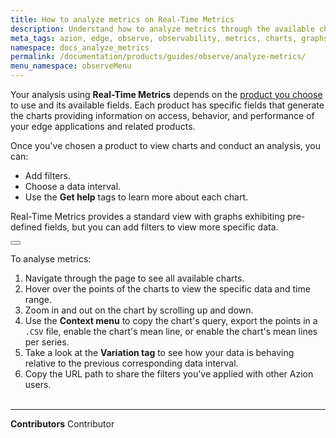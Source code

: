 ```yaml
---
title: How to analyze metrics on Real-Time Metrics
description: Understand how to analyze metrics through the available charts.
meta_tags: azion, edge, observe, observability, metrics, charts, graphs
namespace: docs_analyze_metrics
permalink: /documentation/products/guides/observe/analyze-metrics/
menu_namespace: observeMenu
---
```



Your analysis using **Real-Time Metrics** depends on the [product you choose](/en/documentation/products/observe/real-time-metrics/#product-choice-to-view-metrics) to use and its available fields. Each product has specific fields that generate the charts providing information on access, behavior, and performance of your edge applications and related products.

Once you've chosen a product to view charts and conduct an analysis, you can:

- Add filters.
- Choose a data interval.
- Use the **Get help** tags to learn more about each chart.

Real-Time Metrics provides a standard view with graphs exhibiting pre-defined fields, but you can add filters to view more specific data.

<Button href="/en/documentation/products/guides/observe/add-filters-metrics/" text="go to add filters guide" variant="secondary" target="_blank"></Button>

To analyse metrics:

1. Navigate through the page to see all available charts.
2. Hover over the points of the charts to view the specific data and time range.
3. Zoom in and out on the chart by scrolling up and down.
4. Use the **Context menu** to copy the chart's query, export the points in a `.CSV` file, enable the chart's mean line, or enable the chart's mean lines per series.
5. Take a look at the **Variation tag** to see how your data is behaving relative to the previous corresponding data interval.
6. Copy the URL path to share the filters you've applied with other Azion users.
<br /><br />
---


**Contributors** <ContributorList>Contributor</ContributorList>
